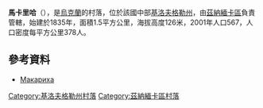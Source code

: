 {{coord|48|49|5|N|32|48|32|E|scale:100000_region:UA|display=title}}

'''馬卡里哈'''（{{lang-uk|Макариха}}），是[[烏克蘭|烏克蘭]]的村落，位於該國中部[[基洛夫格勒州|基洛夫格勒州]]，由[[茲納緬卡區_(烏克蘭)|茲納緬卡區]]負責管轄，始建於1835年，面積1.5平方公里，海拔高度126米，2001年人口567，人口密度每平方公里378人。

==參考資料==
* [http://gska2.rada.gov.ua/pls/z7502/A005?rdat1=30.01.2010&rf7571=16793 Макариха]{{dead link|date=2018年5月 |bot=InternetArchiveBot |fix-attempted=yes }}

{{DEFAULTSORT:Макариха}}
[[Category:基洛夫格勒州村落|Category:基洛夫格勒州村落]]
[[Category:茲納緬卡區村落|Category:茲納緬卡區村落]]


{{Kirovohrad-geo-stub}}
